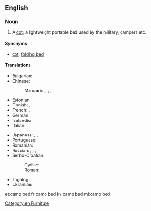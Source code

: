 ==English==

===Noun===
{{en-noun}}

# A [[cot]]; a lightweight portable bed used by the military, campers etc.

====Synonyms====
* [[cot]], [[folding bed]]

====Translations====
{{trans-top|a cot}}
* Bulgarian: {{t|bg|походно легло|n|tr=pohódno legló|sc=Cyrl}}
* Chinese:
*: Mandarin: {{t|cmn|折疊床|sc=Hani}}, {{t|cmn|折叠床|tr=zhédié chuáng|sc=Hani}}, {{t+|cmn|行軍床|sc=Hani}}, {{t+|cmn|行军床|tr=xíngjūnchuáng|sc=Hani}}
* Estonian: {{t|et|välivoodi}}
* Finnish: {{t|fi|kenttävuode}}, {{t|fi|telttasänky}}
* French: {{t+|fr|lit de camp|m}}, {{t+|fr|lit pliant|m}}
* German: {{t+|de|Feldbett|n}}
* Icelandic: {{t+|is|beddi|m}}
* Italian: {{t+|it|branda|f}}
{{trans-mid}}
* Japanese: {{t|ja|畳み寝台|tr=たたみねだい, tatami nedai|sc=Jpan}}, {{t|ja|折り畳み式寝台|tr=おりたたみしきねだい, oritatami shiki nedai|sc=Jpan}}, {{t|ja|折り畳み式ベッド|tr=oritatami shiki beddo|sc=Jpan}}
* Portuguese: {{t|pt|[[cama]] [[portátil]]|f}}
* Romanian: {{t|ro|pat de campanie|n}}
* Russian: {{t+|ru|раскладу́шка|f}}, {{t|ru|складна́я крова́ть|f}}, {{t|ru|раскладна́я крова́ть|f}}, {{t|ru|похо́дная крова́ть|f}}
* Serbo-Croatian:
*: Cyrillic: {{t|sh|пољски кревет|m}} {{qualifier|Polish bed}}
*: Roman: {{t|sh|poljski krevet|m}} {{qualifier|Polish bed}}
* Tagalog: {{t|tl|tiheras}}
* Ukrainian: {{t|uk|розкладачка|f|tr=rozkladáčka|sc=Cyrl}}
{{trans-bottom}}

[[Category:en:Furniture]]

[[et:camp bed]]
[[fr:camp bed]]
[[ky:camp bed]]
[[ml:camp bed]]